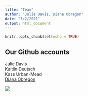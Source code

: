 ```yaml
---
title: "Team"
author: "Julie Davis, Diana Obregon"
date: "3/2/2021"
output: html_document
---
```


```r
knitr::opts_chunk$set(echo = TRUE)
```

## Our Github accounts

Julie Davis     
Kaitlin Deutsch   
Kass Urban-Mead   
[Diana Obregon](https://github.com/dianaobregonc)

![](/Users/dianaobregon/Box Sync/Fotos para website o compartir/Bombus in lulo.jpg)

```r


```



```r

```

